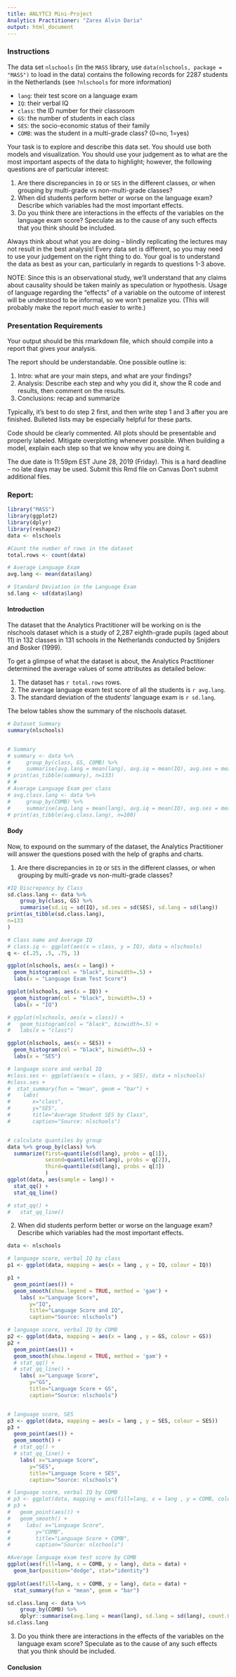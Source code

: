 ```yaml
---
title: ANLYTC3 Mini-Project
Analytics Practitioner: "Zarex Alvin Daria"
output: html_document
---
```



### Instructions 

The data set `nlschools` (in the `MASS` library, use `data(nlschools, package = "MASS")` to load in the data) contains the following records for 2287 students in the Netherlands (see `?nlschools` for more information) 

* `lang`: their test score on a language exam
* `IQ`: their verbal IQ
* `class`: the ID number for their classroom
* `GS`: the number of students in each class
* `SES`: the socio-economic status of their family
* `COMB`: was the student in a multi-grade class? (0=no, 1=yes)

Your task is to explore and describe this data set. You should use both models and visualization. You should use your judgement as to what are the most important aspects of the data to highlight; however, the following questions are of particular interest:

1. Are there discrepancies in `IQ` or `SES` in the different classes, or when grouping by multi-grade vs non-multi-grade classes?
2. When did students perform better or worse on the language exam? Describe which variables had the most important effects. 
3. Do you think there are interactions in the effects of the variables on the language exam score? Speculate as to the cause of any such effects that you think should be included.

Always think about what you are doing -- blindly replicating the lectures may not result in the best analysis! Every data set is different, so you may need to use your judgement on the right thing to do. Your goal is to understand the data as best as your can, particularly in regards to questions 1-3 above.

NOTE: Since this is an observational study, we'll understand that any claims about causality should be taken mainly as speculation or hypothesis. Usage of language regarding the "effects" of a variable on the outcome of interest will be understood to be informal, so we won't penalize you. (This will probably make the report much easier to write.)

### Presentation Requirements

Your output should be this rmarkdown file, which should compile into a report that gives your analysis. 

The report should be understandable. One possible outline is: 

1. Intro: what are your main steps, and what are your findings?
2. Analysis: Describe each step and why you did it, show the R code and results, then comment on the results.
3. Conclusions: recap and summarize 

Typically, it's best to do step 2 first, and then write step 1 and 3 after you are finished. Bulleted lists may be especially helpful for these parts. 

Code should be clearly commented. All plots should be presentable and properly labeled. Mitigate overplotting whenever possible. When building a model, explain each step so that we know why you are doing it. 

The due date is 11:59pm EST June 28, 2019 (Friday). This is a hard deadline -- no late days may be used. Submit this Rmd file on Canvas Don't submit additional files.

### Report:

```r
library("MASS")
library(ggplot2)
library(dplyr)
library(reshape2)
data <- nlschools

#Count the number of rows in the dataset
total.rows <- count(data)

# Average Language Exam
avg.lang <- mean(data$lang)

# Standard Deviation in the Language Exam
sd.lang <- sd(data$lang)

```

#### Introduction
The dataset that the Analytics Practitioner will be working on is the nlschools dataset which is a study of 2,287 eighth-grade pupils (aged about 11) in 132 classes in 131 schools in the Netherlands conducted by Snijders and Bosker (1999).

To get a glimpse of what the dataset is about, the Analytics Practitioner determined the average values of some attributes as detailed below:

1. The dataset has `r total.rows` rows.
2. The average language exam test score of all the students is `r avg.lang`.
3. The standard deviation of the students' language exam is `r sd.lang`.

The below tables show the summary of the nlschools dataset.

```r
# Dataset Summary
summary(nlschools)


# Summary
# summary <- data %>%
#     group_by(class, GS, COMB) %>%
#     summarise(avg.lang = mean(lang), avg.iq = mean(IQ), avg.ses = mean(SES))
# print(as_tibble(summary), n=133)
# # 
# Average Language Exam per class
# avg.class.lang <- data %>%
#     group_by(COMB) %>%
#     summarise(avg.lang = mean(lang), avg.iq = mean(IQ), avg.ses = mean(SES))
# print(as_tibble(avg.class.lang), n=100)
```


#### Body
Now, to expound on the summary of the dataset, the Analytics Practitioner will answer the questions posed with the help of graphs and charts.


1. Are there discrepancies in `IQ` or `SES` in the different classes, or when grouping by multi-grade vs non-multi-grade classes?

```r
#IQ Discrepancy by Class
sd.class.lang <- data %>%
    group_by(class, GS) %>%
    summarise(sd.iq = sd(IQ), sd.ses = sd(SES), sd.lang = sd(lang))
print(as_tibble(sd.class.lang),
n=133
)
```

```r
# Class name and Average IQ
# class.iq <- ggplot(aes(x = class, y = IQ), data = nlschools)
q <- c(.25, .5, .75, 1)

ggplot(nlschools, aes(x = lang)) +
  geom_histogram(col = "black", binwidth=.5) +
  labs(x = "Language Exam Test Score")

ggplot(nlschools, aes(x = IQ)) +
  geom_histogram(col = "black", binwidth=.5) +
  labs(x = "IQ")

# ggplot(nlschools, aes(x = class)) +
#   geom_histogram(col = "black", binwidth=.5) +
#   labs(x = "class")

ggplot(nlschools, aes(x = SES)) +
  geom_histogram(col = "black", binwidth=.5) +
  labs(x = "SES")

```

```r
# language score and verbal IQ
#class.ses <- ggplot(aes(x = class, y = SES), data = nlschools)
#class.ses + 
#  stat_summary(fun = "mean", geom = "bar") +
#    labs(
#       x="class",
#       y="SES",
#       title="Average Student SES by Class", 
#       caption="Source: nlschools")


# calculate quantiles by group
data %>% group_by(class) %>%
  summarize(first=quantile(sd(lang), probs = q[1]),
            second=quantile(sd(lang), probs = q[2]),
            third=quantile(sd(lang), probs = q[3])
            )
ggplot(data, aes(sample = lang)) +
  stat_qq() +
  stat_qq_line()

# stat_qq() +
#   stat_qq_line()
```

2. When did students perform better or worse on the language exam? Describe which variables had the most important effects.

```r
data <- nlschools

# language score, verbal IQ by class
p1 <- ggplot(data, mapping = aes(x = lang , y = IQ, colour = IQ))

p1 + 
  geom_point(aes()) +
  geom_smooth(show.legend = TRUE, method = 'gam') +
    labs( x="Language Score",
       y="IQ",
       title="Language Score and IQ", 
       caption="Source: nlschools")

# language score, verbal IQ by COMB
p2 <- ggplot(data, mapping = aes(x = lang , y = GS, colour = GS))
p2 + 
  geom_point(aes()) +
  geom_smooth(show.legend = TRUE, method = 'gam') +
  # stat_qq() +
  # stat_qq_line() +
    labs( x="Language Score",
       y="GS",
       title="Language Score + GS", 
       caption="Source: nlschools")


# language score, SES
p3 <- ggplot(data, mapping = aes(x = lang , y = SES, colour = SES))
p3 + 
  geom_point(aes()) +
  geom_smooth() +
  # stat_qq() +
  # stat_qq_line() +
    labs( x="Language Score",
       y="SES",
       title="Language Score + SES", 
       caption="Source: nlschools")

# language score, verbal IQ by COMB
# p3 <- ggplot(data, mapping = aes(fill=lang, x = lang , y = COMB, colour = COMB))
# p3 + 
#   geom_point(aes()) +
#   geom_smooth() +
#     labs( x="Language Score",
#        y="COMB",
#        title="Language Score + COMB", 
#        caption="Source: nlschools")

#Average language exam test score by COMB
ggplot(aes(fill=lang, x = COMB, y = lang), data = data) + 
  geom_bar(position="dodge", stat="identity")
    
ggplot(aes(fill=lang, x = COMB, y = lang), data = data) + 
  stat_summary(fun = "mean", geom = "bar")

sd.class.lang <- data %>%
    group_by(COMB) %>%
    dplyr::summarise(avg.lang = mean(lang), sd.lang = sd(lang), count.GS = length(GS), count.lang = length(lang))
sd.class.lang  

```






3. Do you think there are interactions in the effects of the variables on the language exam score? Speculate as to the cause of any such effects that you think should be included.




#### Conclusion

